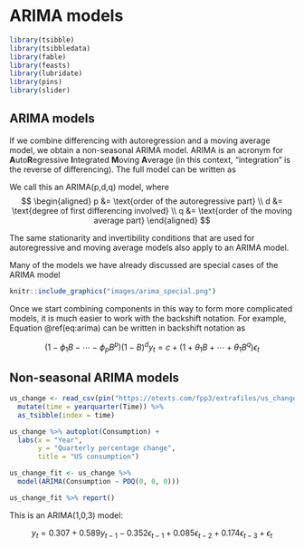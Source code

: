 
# ARIMA models 


```r
library(tsibble)
library(tsibbledata)
library(fable)
library(feasts)
library(lubridate)
library(pins)
library(slider)
```


## ARIMA models 


If we combine differencing with autoregression and a moving average model, we obtain a non-seasonal ARIMA model. ARIMA is an acronym for **A**uto**R**egressive **I**ntegrated **M**oving **A**verage (in this context, “integration” is the reverse of differencing). The full model can be written as   

\begin{equation}
(\#eq:arima)
y'_t =c + \phi_1y_{t-1} + \cdots + \phi_py_{t-p} + \theta_1\epsilon_{t-1} + \cdots \theta_q\epsilon_{t-q} + \epsilon_t  
\end{equation}

We call this an ARIMA(p,d,q) model, where 
$$
\begin{aligned}
p &= \text{order of the autoregressive part} \\
d &= \text{degree of first differencing involved} \\
q &= \text{order of the moving average part}
\end{aligned}
$$

The same stationarity and invertibility conditions that are used for autoregressive and moving average models also apply to an ARIMA model.

Many of the models we have already discussed are special cases of the ARIMA model

```r
knitr::include_graphics("images/arima_special.png")
```
Once we start combining components in this way to form more complicated models, it is much easier to work with the backshift notation. For example, Equation \@ref(eq:arima) can be written in backshift notation as 

$$
(1 - \phi_1B - \cdots - \phi_pB^p)(1 - B)^dy_t = c + (1 + \theta_1B + \cdots + \theta_1B^q)\epsilon_t
$$

## Non-seasonal ARIMA models  


```r
us_change <- read_csv(pin("https://otexts.com/fpp3/extrafiles/us_change.csv")) %>% 
  mutate(time = yearquarter(Time)) %>% 
  as_tsibble(index = time)  

us_change %>% autoplot(Consumption) +
  labs(x = "Year", 
       y = "Quarterly percentage change", 
       title = "US consumption")
```

```r
us_change_fit <- us_change %>% 
  model(ARIMA(Consumption ~ PDQ(0, 0, 0)))

us_change_fit %>% report()
```

This is an ARIMA(1,0,3) model:   

$$
y_t = 0.307 + 0.589y_{t-1} - 0.352\epsilon_{t-1} + 0.085 \epsilon_{t-2} + 0.174 \epsilon_{t-3} + \epsilon_t
$$